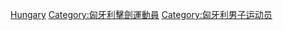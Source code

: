 [[Category:各国男子击剑运动员|Hungary]]
[[Category:匈牙利擊劍運動員|Category:匈牙利擊劍運動員]]
[[Category:匈牙利男子运动员|Category:匈牙利男子运动员]]